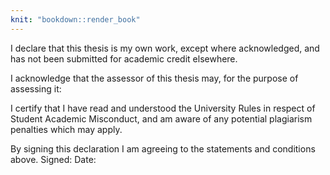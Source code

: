 ```yaml
---
knit: "bookdown::render_book"
---
```

\beforepreface

\afterpage{\blankpage}

\prefacesection{Plagiarism statement}

\vskip 10pc \noindent I declare that this thesis is my
own work, except where acknowledged, and has not been submitted for
academic credit elsewhere.

\vskip 2pc  \noindent I acknowledge that the assessor of this
thesis may, for the purpose of assessing it:
\begin{itemize}
\item Reproduce it and provide a copy to another member of the University; and/or,
\item Communicate a copy of it to a plagiarism checking service (which may then retain a copy of it on its database for the purpose of future plagiarism checking).
\end{itemize}

\vskip 2pc \noindent I certify that I have read and understood the University Rules in
respect of Student Academic Misconduct, and am aware of any potential plagiarism penalties which may
apply.\vspace{24pt}

\vskip 2pc \noindent By signing
this declaration I am
agreeing to the statements and conditions above.
\vskip 2pc \noindent
Signed: \rule{7cm}{0.25pt} \hfill Date: \rule{4cm}{0.25pt} \newline
\vskip 1pc

\afterpage{\blankpage}




